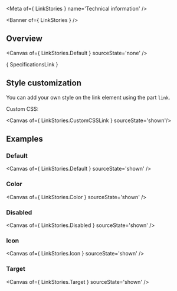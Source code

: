 
<Meta of={ LinkStories } name='Technical information' />

<Banner of={ LinkStories } />

## Overview

<Canvas of={ LinkStories.Default } sourceState='none' />

<Markdown>{ SpecificationsLink }</Markdown>

## Style customization

You can add your own style on the link element using the part `link`.

Custom CSS:

<Canvas of={ LinkStories.CustomCSSLink } sourceState='shown'/>

## Examples

### Default

<Canvas of={ LinkStories.Default } sourceState='shown' />

### Color
<Canvas of={ LinkStories.Color } sourceState='shown' />

### Disabled
<Canvas of={ LinkStories.Disabled } sourceState='shown' />

### Icon
<Canvas of={ LinkStories.Icon } sourceState='shown' />

### Target
<Canvas of={ LinkStories.Target } sourceState='shown' />
